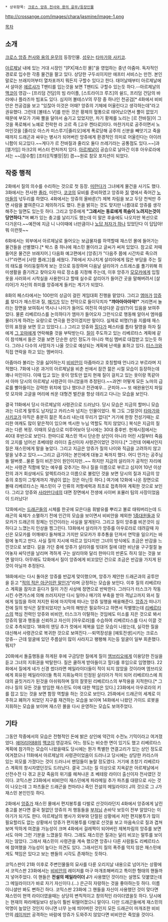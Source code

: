  * 상위항목: [[크로스 앙쥬 천사와 용의 윤무/등장인물]]

http://crossange.com/images/chara/jasmine/image-1.png

[[목차]]

== 소개 ==
[[크로스 앙쥬 천사와 용의 윤무]]의 등장인물. [[성우]]는 [[타마가와 사키코]].

[[아르제날]] 내에 있는 거대 시장인 "[PX|재스민 몰]"을 영업하는 중년 아줌마. 독자적인 경로로 입수한 각종 물건을 팔고 있다. 상당한 구두쇠이지만 애프터 서비스는 만전. 본인 말로는 브래지어부터 열차포까지 뭐든지 구할수 있다고 한다. 태어날때부터 아르제날에서 살아온 [[에르샤]]가 T팬티를 입는것을 보면 T팬티도 구할수 있는듯 하다.--아르제날의 [[맥코이]] 영감-- [프리덤 건담]의 빔 라이플, [스트라이크 루즈]의 쉴드, 프리덤 건담의 바라에나 플라즈마 빔포도 있다. 심지어 볼테스V의 무장 중 하나인 천공검[* 4화에서 비비안은 천공검을 보고 "있잖아 이것은 어때? 앙쥬의 기체에 어울린다고 생각하는데"라고 권유했다. 그런데 [볼테스 V]를 만든 것은 황제의 혈통으로 태어났으면서 뿔이 없었기 때문에 부모가 가짜 뿔을 달아서 숨기고 있었지만, 차기 황제를 노리는 [르 잔바질]이 그것을 폭로해서 노예로 전락한 라 고르 즉 [고우 켄타로]이다. 마찬가지로 공주이면서 노마인것을 [줄리오 아스카 미스루기|줄리오]에게 폭로당해 공주의 신분을 빼앗기고 죽을때까지 드래곤과 싸우는 병사가 되어버린 앙쥬에게 환경적인 의미로 어울린다는 아이러니함이 되고있다.~~게다가 르 잔바질과 줄리오 둘다 쓰레기라는 공통점도 있다.~~]과 [엘가임] 마크2의 버스터 런처까지 있다. [[아르제날]]이 공습으로 날아간 이후 아우로라에서는 ~~[잠수함] [조타][직별장|장] 겸~~원로 참모 포지션이 되었다.

== 작중 행적 ==
2화에서 질의 의수를 수리하는 것으로 첫 등장. [[미란다(크로스 앙쥬 천사와 용의 윤무)|미란다]]가 그녀에게 물건을 사기도 했다. 3화에서는 전사한 [[졸라(크로스 앙쥬 천사와 용의 윤무)|졸라]], 미란다, [[코코(크로스 앙쥬 천사와 용의 윤무)|코코]]의 묘비를 준비하였고 앙쥬와 [[질(크로스 앙쥬 천사와 용의 윤무)|질]] 옆에서 죽어간 [[노마(크로스 앙쥬 천사와 용의 윤무)|노마]]들의 넋두리를 하였다. 4화에서는 앙쥬의 올바른(?) 제복 차림을 보고 두당 천씩만 주면 사람을 붙여준다고 제의하기도 했다. 돈을 밝히는 것도 맞지만 나름대로 앙쥬를 생각해주는 일면도 있는듯 하다. 그리고 앙쥬에게 '''"그래서는 동료에게 목숨이 노려지는것이 당연하다."'''며 뼈가 있는 충고를 날리기도 했는데 이 말은 후술에도 나오지만 복선으로 다가온다.~~예전에 지금 니 나이때에 너만큼이나 [[질(크로스 앙쥬 천사와 용의 윤무)|노답 처자가 하나]] 있었단다 이 답답아! 뭐 이런뜻~~

6화에서는 외부에서 아르제날로 들어오는 보급물자를 하역할때 재스민 몰에 들어가는 물건들을 선별했다.[* 박스 중 하나에 재스민 몰이라고 글씨가 써져 있었다. 참고로 저때 들어온 물건은 브래지어.] 다음화 예고편에서 [앙쥬]가 "다음주 쯤에 시간차로 죽으려나?"라면서 [사망 플래그]를 세웠다. 7화에서 지나치게 살리아에게 많은 부담을 주는 질의 태도를 어리둥절하게 보는 것으로 등장하며 다음날 살리아가 스트레스를 풀기위해 취미생활을 즐기려고 찾아오자 따로 장소를 지정해 주는데, 이후 앙쥬가 [[모모카 오기노메|모모카]]에게 입힐 옷을 사러와서 시착실을 사용한다고 할때 실수로 살리아가 들어간 곳을 말해버려서 [살리아]가 자신의 취미를 앙쥬에게 들키는 계기가 되었다.

8화의 페스타에서는 100만의 상금이 걸린 게임대회 진행을 맡았다. 그리고 [[엠마 브론슨|엠마]]가 [[앙쥬]]를 찾다가 재스민과 질, [[매기(크로스 앙쥬 천사와 용의 윤무)|매기]]가 있는 천막으로 들이닥치자 '''"꺄아아아아악!"''' 거리면서 놀라는 장면을 보여줘서 역시나 나이가 들어도 여전히 여성다운 감성(?)이 있음을 보여주었다. 물론 리베르타스를 논의하다가 엠마가 들어오자 그런식으로 행동해 알아서 엠마를 물러가게 하려는 요량으로 연극을 한것이겠지만 말이다. 실제로 비명(?)을 지를때 재스민의 표정을 보면 웃고 있었다.(...) 그리고 앙쥬와 [[힐다(크로스 앙쥬 천사와 용의 윤무)|힐다]]가 페스타를 틈타 탈영을 하자 질에게 [[터스크(크로스 앙쥬 천사와 용의 윤무)|그 꼬마]]에게 연락해줄 것을 부탁받는다. [[질(크로스 앙쥬 천사와 용의 윤무)|질]]이 주도하고 있는 리베르타스 계획에 같이 참석해서 들은 것을 보면 단순한 상인 정도가 아니라 핵심 멤버로 대접받고 있는듯 하다. 그러나 다수의 사망자가 나올 것으로 예상되는 계획에 난색을 표하고 있다. [[터스크(크로스 앙쥬 천사와 용의 윤무)|터스크]]와 직접 연락을 하고 있는 멤버이다.

아줌마라 불리는 것을 싫어하는지 [[비비안(크로스 앙쥬 천사와 용의 윤무)|비비안]]이 아줌마라고 호칭할때 언니라고 부르라며 지적했다. 7화에 나온 과거의 아르제날을 비춘 씬에서 잠깐 젊은 시절 모습이 등장하는데 꽤나 미인이다. 이때 입고 있는 옷이 망토만 없지 현재 질이 걸치고 있는 옷이랑 똑같아서 아마 당시의 아르제날 사령관이 아니었을까 추정된다.~~과연! 어떻게 모든 노마의 급료를 빨아들이는 강력한 위치에 있나 했더니! 전관예우... 군피아.~~ 또 애완용인지 파일럿 모자와 고글을 머리에 씌운 대형견 벌칸을 항상 데리고 다니는 모습을 보인다.

결국 11화에서 당시 아르제날의 사령관으로 드러났다. 당시 모습은 지금의 할머니 모습과는 다르게 말투도 남자답고 카리스마 넘치는 인물이었다. 뭐 그도 그럴것이 [[타마가와 사키코]]가 아직은 충분히 젊은 목소리 내는데 무리가 없다[* 거기에 한창 전성기때는 로리한 여캐도 많이 맡은적이 있으며 섹시한 누님 역할도 적지 않았다.] 복식은 지금의 질과는 다른 복장. 이때의 모습으로 미루어보아 당시에는 30대 중후반. 현재시점에서는 40대 후반으로 보인다. 한마디로 재스민 역시 단순한 상인이 아니라 어린 시절부터 죽음의 고지를 넘어선 초베테랑 라이더 출신이자 사령관이었던 것이다.[* 그런데 어째서인지 질은 재스민에게 말을 놓았다. 그리고 지금은 앙쥬가 질의 나이와 직급을 고려하지 않고 말을 낮추고 있다.~~그리고 급기야는 본인에게 대놓고 욕까지 했다. 어디 안가는 공주님들 말버릇...물론 질이 비꼰것이 원인이지만..~~ 하지만 지금의 살리아가 공적인 자리에서는 사령관 직함에 맞는 예우를 갖추기는 하나 질을 이름으로 부르고 심지어 10년 이상 전의 과거 회상에서도 알렉트라라고 이름으로 불렀던 것을 보면 당시의 질과 지금의 앙쥬의 호칭이 그렇게까지 개념이 없는 것은 아닌듯 하다.] 여기에 12화에 나온 장면으로 볼때 리베르타스는 재스민이 구 인류의 저항세력과 최초로 접촉하여 계획한 것으로 보인다. 그리고 앙쥬와 [[사라만디네]]의 대면 장면에서 전생에 사이버 포뮬러 팀의 사장이었음이 드러났다!

12화에서는 [[드래곤(크로스 앙쥬 천사와 용의 윤무)|드래곤]]들의 시체를 한곳에 모은다음 휘발유를 뿌리고 불로 태워버리는데 드래곤의 육체가 소멸하기 전에 인간의 모습을 보이면서 비비안을 제외한 [[파라메일 1중대|1중대원]]들과 모모카가 드래곤의 정체는 인간이라는 사실을 알게된다. 그리고 질이 앙쥬를 비꼰것이 심하다고 느꼈는지 인상을 찡그린다. 13화에서 살리아가 앙쥬를 아우로라로 데려갈때 자신은 모모카를 어깨에다 들쳐매고 가지만 모모카가 후추통을 던져서 연막을 일으키는 바람에 놓치고 만다. 사실 질의 지시에 따르고 있다지만 그녀의 방식에도 조금은 반감을 느낀것으로 보였다. 길을 가던 중에 앙쥬가 살리아를 빗대어 질에 대한 비난을 구구절절 늘어놓자 싸닥션을 날리며 격하게 구는 살리아와 달리 한마디의 반론도 하지 않는 것을 보면 말이다. 아무래도 12화에서 질이 앙쥬에게 비꼬았던 건으로 조금은 반감을 가지게 된것이 아닐까 추정된다.

18화에서는 다시 돌아온 앙쥬를 반갑게 맞이했으며, 앙쥬가 제안한 드래곤과의 공투안을 듣고 "[[적의 적은 나의 친구|적의 적은 아군이란 말인가]]"라며 긍정하는 모습을 보인다. 이후 질의 리베르타스 계획을 잠자코 듣다가 질이 가진 사상에 정면으로 반박한다. 그러다가 터스크가 작동시킨 수면가스에 의해 쓰러지지만 다시 일어나 매기의 부축을 받아 격납고까지 와서 질에게 일침을 하여 저지한 뒤에 마지막에 떠나는 앙쥬 일행을 배웅해준다. [[앙쥬]]가 떠나기 전에 질의 방식은 잘못되었지만 노마의 해방은 필요하다고 하면서 작별했는데 [[리베르타스(크로스 앙쥬 천사와 용의 윤무)|리베르타스]]의 핵심 전력인 앙쥬와 비비안, 터스크가 이탈하는 것임에도 미소를 지은 것으로 봐서 앙쥬의 말과 행동을 신뢰하고 자신이 [아우로라]를 수습하여 리베르타스를 다시 이끌 것으로 추측되었다. 18화의 엔딩 추가 컷에서 제복을 입은 모습이 나왔는데, 실각한 질을 대신해서 사령관으로 복귀한 것으로 보여진다.--퇴역장성을 [예토전생]시키는 크로스 앙쥬-- 근데 얼굴에 있던 주름살이 많이 사라지고 팽팽해 지는등 얼굴이 일부 회춘했다. 뭐지? 

20화에서 돌출행동을 하게된 후에 구금당한 질에게 질이 [[엠브리오(크로스 앙쥬 천사와 용의 윤무)|엠브리오]]에게 이용당한 진실을 듣고 그녀의 지휘권을 박탈한다. 질은 쿨하게 받아들이고 힐다를 후임으로 임명했다. 22화에서 질에게 네가 신경 썼더라면 메일라이더들이 적이 되지 않았을 것이라며 엠브리오에게 회유된 메일라이더들 특히 지휘능력이 인정된 살리아가 적이 되어 리베르타스에 최대의 골칫거리가 된것을 아쉬워하며 질의 잘못된 리베르타스의 부작용을 지적한다.[* 그러나 질의 모든 것을 방임한 재스민도 이에 대한 책임은 있다.] 23화에서 아우로라의 키를 잡고 있는 것을 보면 함장 역할을 하는 것으로 보인다. 25화에서 드래곤의 세계로 이주하고 폐허가 되었던 지구를 재건하는 모습을 보이며 14화에서 나왔던 가이드 로봇을 지휘하는 모습을 보이며 재스민 몰을 다시 운영하는 모습도 보여주었다.

== 기타 ==
그동안 작중에서의 모습은 전형적인 돈에 밝은 상인에 약간의 수전노 기믹이라고 여겨졌었다. [[에어리어88]]의 [[맥코이]] 영감과도 어느 정도는 비슷한 면이 있기도 했고 리베르타스 계획에 참가하는 모습이 나왔을때도 당시에는 뭔가 특별한 연결고리가 있는 상인 정도로 여겨졌으나 11화에서 아르제날의 사령관이었음이 드러나고 당시에는 상당한 카리스마 있는 외모를 가졌다는 것이 드러나서 팬덤들이 놀랄 정도였다. 거기에 초창기 리베르타스 계획의 창시자였던것도 드러났다. 결국 그녀는 질 이상으로 지옥같은 아르제날에서 산전수전 다 겪고 온갖 죽음의 위기를 헤쳐나온 초 베테랑 라이더 출신이자 전사였던 것이다. 코믹스판 23화에서 비비안이 재스민에게 파라메일 추가 파츠를 대량으로 사는 것이 나오는데 그 파츠들은 드래곤을 천마리나 죽인 전설의 메일라이더 J의 것으로 그 J가 재스민 본인인듯 하다.

2화에서 [[앙쥬]]가 재스민 몰에서 편지봉투를 다발로 산것이라던지 4화에서 앙쥬에게 날린 충고를 본다면 결국 철없던 앙쥬의 저 행동들을 [[부처님]] 손바닥 보듯이 전부 알았다는 이야기가 되기도 한다. 아르제날의 병사가 외부와 단절된 상황에서 저런 편지봉투가 많이 필요할리도 없는 상황에서 앙쥬가 편지봉투를 다발로 산것을 보고 마음속으로 질과 겹쳐보며 딱하게 여겼을 가능성이 크며 4화에서 걸레짝이 되어버린 제복차림의 앙쥬를 보면서도 아마 그런 기분을 느꼈을듯 하다. 그래도 재스민은 질과는 달리 비꼬는 말투를 보이지는 않았다. 그래서 재스민이 사령관을 계속 했으면 앙쥬나 다른 사람들도 리베르타스에 참여했을 가능성이 높다는 의견도 있다. 그래서인지 질의 폭주를 막지 않은 재스민에게도 책임은 있다고 보는 팬들의 시각도 존재하는 듯하다.

코믹스판이 21화 이후로 주변인물들의 묘사를 다룬 오리지날 내용으로 넘어가는 상황에서 코믹스판 23화에서는 [[비비안(크로스 앙쥬 천사와 용의 윤무)|비비안]]의 레이저를 마구 마개조해버리고 특이한 형태의 핸들까지 넣어주었다. 이 핸들은 '''전설의 메일라이더 J'''가 사용했던 것이라는 설명도 덧붙였는데 그 메일라이더가 바로 자기 자신이다.(...) 은근히 자랑하는 것을 좋아하는듯 하다. 이름 이니셜만 봐도 뻔하긴 하다. 코믹스판 23화에 그 핸들을 자신이 사용했던 것이 맞다면 재스민이 현역 라이더였을때는 상당히 변칙적이고 창의적인 라이더였을듯 하다. 당시에는 현재의 파라메일보다 성능이 훨씬 뒤떨어졌으니 말이다. 다만 드래곤들에게 재스민의 악명이 높았던 것인지 아니면 너무 눈에 띄어버린 것인지 모든 드래곤이 마개조한 비비안의 [[레이저(크로스 앙쥬 천사와 용의 윤무)|레이저]]만 공격하는 바람에 앙쥬가 도와주지 않았다면 비비안은 죽었을 것이다.
